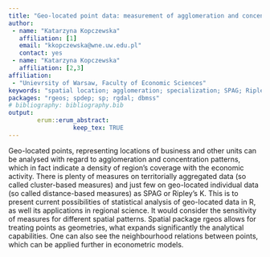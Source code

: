 ```yaml
---
title: "Geo-located point data: measurement of agglomeration and concentration"
author:
 - name: "Katarzyna Kopczewska"
   affiliation: [1]
   email: "kkopczewska@wne.uw.edu.pl"
   contact: yes
 - name: "Katarzyna Kopczewska"
   affiliation: [2,3]
affiliation:
 - "Unievrsity of Warsaw, Faculty of Economic Sciences"
keywords: "spatial location; agglomeration; specialization; SPAG; Ripley's K"
packages: "rgeos; spdep; sp; rgdal; dbmss"
# bibliography: bibliography.bib
output:  
        erum::erum_abstract:
                  keep_tex: TRUE
---
```


Geo-located points, representing locations of business and other units
can be analysed with regard to agglomeration and concentration patterns,
which in fact indicate a density of region’s coverage with the economic
activity. There is plenty of measures on territorially aggregated data
(so called cluster-based measures) and just few on geo-located
individual data (so called distance-based measures) as SPAG or Ripley’s
K. This is to present current possibilities of statistical analysis of
geo-located data in R, as well its applications in regional science. It
would consider the sensitivity of measures for different spatial
patterns. Spatial package rgeos allows for treating points as
geometries, what expands significantly the analytical capabilities. One
can also see the neighbourhood relations between points, which can be
applied further in econometric models.

<!--  -->
<!-- **References** -->
<!-- Kopczewska, K., Churski, P., Ochojski, A., & Polko, A. (2015). SPAG: Index of spatial agglomeration, ERSA Working Paper http://www.ersa.org.pl/files/1414/5261/0442/ERSA_Working_Papers_Vol2015_No1.pdf 
 
 Marcon, E., & Puech, F. (2009). Measures of the geographic concentration of industries: improving distance-based methods. Journal of Economic Geography, lbp056. -->
